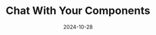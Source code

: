 ---
title: "Chat With Your Components"
country: United Kingdom
city: London
date: 2024-10-28
upcoming: false
url: https://reactadvanced.com/
conference: React Advanced London
ticketUrl: https://reactadvanced.com/#tickets
lang: en
---